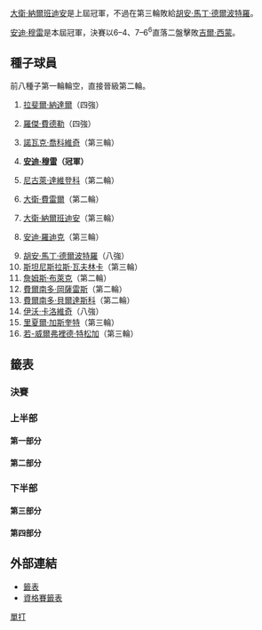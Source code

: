 {{TennisEvents2|2008|馬德里大師賽|
| champ = {{flagicon|GBR}} [[安迪·穆雷|安迪·穆雷]]
| runner = {{flagicon|FRA}} [[吉爾·西蒙|吉爾·西蒙]]
| score = 6–4、7–6<sup>6</sup>
}}

[[大衛·納爾班迪安|大衛·納爾班迪安]]是上屆冠軍，不過在第三輪敗給[[胡安·馬丁·德爾波特羅|胡安·馬丁·德爾波特羅]]。

[[安迪·穆雷|安迪·穆雷]]是本屆冠軍，決賽以6–4、7–6<sup>6</sup>直落二盤擊敗[[吉爾·西蒙|吉爾·西蒙]]。

== 種子球員 ==
前八種子第一輪輪空，直接晉級第二輪。
{{col-begin}}
{{col-2}}
# {{flagicon|ESP}} [[拉斐爾·納達爾|拉斐爾·納達爾]]（四強）
# {{flagicon|SUI}} [[羅傑·費德勒|羅傑·費德勒]]（四強）
# {{flagicon|SRB}} [[諾瓦克·喬科維奇|諾瓦克·喬科維奇]]（第三輪）
# {{flagicon|GBR}} '''[[安迪·穆雷|安迪·穆雷]]（冠軍）'''
# {{flagicon|RUS}} [[尼古萊·達維登科|尼古萊·達維登科]]（第二輪）
# {{flagicon|ESP}} [[大衛·費雷爾|大衛·費雷爾]]（第二輪）
# {{flagicon|ARG}} [[大衛·納爾班迪安|大衛·納爾班迪安]]（第三輪）
# {{flagicon|USA}} [[安迪·羅迪克|安迪·羅迪克]]（第三輪）
{{col-2}}
<ol start="9">
<li> {{flagicon|ARG}} [[胡安·馬丁·德爾波特羅|胡安·馬丁·德爾波特羅]]（八強）
<li> {{flagicon|SUI}} [[斯坦尼斯拉斯·瓦夫林卡|斯坦尼斯拉斯·瓦夫林卡]]（第三輪）
<li> {{flagicon|USA}} [[詹姆斯·布萊克|詹姆斯·布萊克]]（第二輪）
<li> {{flagicon|CHI}} [[費爾南多·岡薩雷斯|費爾南多·岡薩雷斯]]（第二輪）
<li> {{flagicon|ESP}} [[費爾南多·貝爾達斯科|費爾南多·貝爾達斯科]]（第二輪）
<li> {{flagicon|CRO}} [[伊沃·卡洛維奇|伊沃·卡洛維奇]]（八強）
<li> {{flagicon|FRA}} [[里夏爾·加斯奎特|里夏爾·加斯奎特]]（第三輪）
<li> {{flagicon|FRA}} [[若-威爾弗裡德·特松加|若-威爾弗裡德·特松加]]（第三輪）
</ol>
{{col-end}}

==籤表==
{{Draw key}}

=== 決賽 ===
{{8TeamBracket-Tennis3
| RD1=八強
| RD2=四強
| RD3=決賽
| team-width=175

| RD1-seed1=1
| RD1-team1={{flagicon|ESP}} '''[[拉斐爾·納達爾|納達爾]]
| RD1-score1-1='''6
| RD1-score1-2='''6
| RD1-score1-3= 
| RD1-seed2= 
| RD1-team2={{flagicon|ESP}} [[費利西亞諾·洛佩斯|洛佩斯]]
| RD1-score2-1=4
| RD1-score2-2=4
| RD1-score2-3= 
| RD1-seed3=14
| RD1-team3={{flagicon|CRO}} [[伊沃·卡洛維奇|卡洛維奇]]
| RD1-score3-1=6<sup>1</sup>
| RD1-score3-2='''6
| RD1-score3-3=6<sup>2</sup>
| RD1-seed4= 
| RD1-team4={{flagicon|FRA}} '''[[吉爾·西蒙|西蒙]]
| RD1-score4-1='''7
| RD1-score4-2=4
| RD1-score4-3='''7
| RD1-seed5= 
| RD1-team5={{flagicon|FRA}} [[加埃爾·蒙菲爾斯|蒙菲爾斯]]
| RD1-score5-1=2
| RD1-score5-2=2
| RD1-score5-3= 
| RD1-seed6=4
| RD1-team6={{flagicon|GBR}} '''[[安迪·穆雷|穆雷]]'''
| RD1-score6-1='''6
| RD1-score6-2='''6
| RD1-score6-3= 
| RD1-seed7=9
| RD1-team7={{flagicon|ARG}} [[胡安·馬丁·德爾波特羅|德爾波特羅]]
| RD1-score7-1=3
| RD1-score7-2=3
| RD1-score7-3= 
| RD1-seed8=2
| RD1-team8={{flagicon|SUI}} '''[[羅傑·費德勒|費德勒]]'''
| RD1-score8-1='''6
| RD1-score8-2='''6
| RD1-score8-3= 
| RD2-seed1=1
| RD2-team1={{flagicon|ESP}} [[拉斐爾·納達爾|納達爾]]
| RD2-score1-1='''6
| RD2-score1-2=5
| RD2-score1-3=6<sup>6</sup>
| RD2-seed2= 
| RD2-team2={{flagicon|FRA}} '''[[吉爾·西蒙|西蒙]]
| RD2-score2-1=3
| RD2-score2-2='''7
| RD2-score2-3='''7
| RD2-seed3=4
| RD2-team3={{flagicon|GBR}} '''[[安迪·穆雷|穆雷]]'''
| RD2-score3-1=3
| RD2-score3-2='''6
| RD2-score3-3='''7
| RD2-seed4=2
| RD2-team4={{flagicon|SUI}} [[羅傑·費德勒|費德勒]]
| RD2-score4-1='''6
| RD2-score4-2=3
| RD2-score4-3=5
| RD3-seed1= 
| RD3-team1={{flagicon|FRA}} [[吉爾·西蒙|西蒙]]
| RD3-score1-1=4
| RD3-score1-2=6<sup>6</sup>
| RD3-score1-3= 
| RD3-seed2=4
| RD3-team2={{flagicon|GBR}} '''[[安迪·穆雷|穆雷]]'''
| RD3-score2-1='''6
| RD3-score2-2='''7
| RD3-score2-3= 
}}

=== 上半部 ===
==== 第一部分 ====
{{16TeamBracket-Compact-Tennis3-Byes
| RD1=第一輪
| RD2=第二輪
| RD3=第三輪
| RD4=八強

| RD1-seed03= 
| RD1-team03={{flagicon|GER}} [[Nicolas_Kiefer|N Kiefer]]
| RD1-score03-1='''7
| RD1-score03-2=4
| RD1-score03-3=5
| RD1-seed04= 
| RD1-team04={{flagicon|LAT}} '''[[Ernests_Gulbis|E Gulbis]]
| RD1-score04-1=5
| RD1-score04-2='''6
| RD1-score04-3='''7
| RD1-seed05=Q
| RD1-team05={{flagicon|BEL}} [[Steve_Darcis|S Darcis]]
| RD1-score05-1=1
| RD1-score05-2=4
| RD1-score05-3= 
| RD1-seed06= 
| RD1-team06={{flagicon|USA}} '''[[Mardy_Fish|M Fish]]
| RD1-score06-1='''6
| RD1-score06-2='''6
| RD1-score06-3= 
| RD1-seed11= 
| RD1-team11={{flagicon|GER}} '''[[菲利普·科爾施賴伯|菲利普·科爾施賴伯]]
| RD1-score11-1='''6
| RD1-score11-2='''6
| RD1-score11-3= 
| RD1-seed12= 
| RD1-team12={{flagicon|ESP}} [[Carlos_Moyá|C Moyá]]
| RD1-score12-1=2
| RD1-score12-2=2
| RD1-score12-3= 
| RD1-seed13= 
| RD1-team13={{flagicon|ESP}} '''[[費利西亞諾·洛佩斯|洛佩斯]]
| RD1-score13-1='''7
| RD1-score13-2='''6
| RD1-score13-3= 
| RD1-seed14=WC
| RD1-team14={{flagicon|ESP}} [[Albert_Montañés|Montañés]]
| RD1-score14-1=6<sup>4</sup>
| RD1-score14-2=3
| RD1-score14-3= 
| RD2-seed01=1
| RD2-team01={{flagicon|ESP}} '''[[拉斐爾·納達爾|納達爾]]
| RD2-score01-1='''7
| RD2-score01-2=3
| RD2-score01-3='''6
| RD2-seed02= 
| RD2-team02={{flagicon|LAT}} [[Ernests_Gulbis|E Gulbis]]
| RD2-score02-1=5
| RD2-score02-2='''6
| RD2-score02-3=3
| RD2-seed03= 
| RD2-team03={{flagicon|USA}} [[Mardy_Fish|M Fish]]
| RD2-score03-1='''7
| RD2-score03-2=4
| RD2-score03-3=3
| RD2-seed04=15
| RD2-team04={{flagicon|FRA}} '''[[里夏爾·加斯奎特|加斯奎特]]
| RD2-score04-1=6<sup>3</sup>
| RD2-score04-2='''6
| RD2-score04-3='''6
| RD2-seed05=10
| RD2-team05={{flagicon|SUI}} '''[[斯坦尼斯拉斯·瓦夫林卡|瓦夫林卡]]
| RD2-score05-1=3
| RD2-score05-2='''7
| RD2-score05-3='''7
| RD2-seed06= 
| RD2-team06={{flagicon|GER}} [[菲利普·科爾施賴伯|菲利普·科爾施賴伯]]
| RD2-score06-1='''6
| RD2-score06-2=5
| RD2-score06-3=6<sup>5</sup>
| RD2-seed07= 
| RD2-team07={{flagicon|ESP}} '''[[費利西亞諾·洛佩斯|洛佩斯]]
| RD2-score07-1='''6
| RD2-score07-2='''7
| RD2-score07-3= 
| RD2-seed08=6
| RD2-team08={{flagicon|ESP}} [[大衛·費雷爾|費雷爾]]
| RD2-score08-1=4
| RD2-score08-2=6<sup>4</sup>
| RD2-score08-3= 
| RD3-seed01=1
| RD3-team01={{flagicon|ESP}} '''[[拉斐爾·納達爾|納達爾]]
| RD3-score01-1='''6
| RD3-score01-2='''6
| RD3-score01-3= 
| RD3-seed02=15
| RD3-team02={{flagicon|FRA}} [[里夏爾·加斯奎特|加斯奎特]]
| RD3-score02-1=4
| RD3-score02-2=2
| RD3-score02-3= 
| RD3-seed03=10
| RD3-team03={{flagicon|SUI}} [[斯坦尼斯拉斯·瓦夫林卡|瓦夫林卡]]
| RD3-score03-1=4
| RD3-score03-2=4
| RD3-score03-3= 
| RD3-seed04= 
| RD3-team04={{flagicon|ESP}} '''[[費利西亞諾·洛佩斯|洛佩斯]]
| RD3-score04-1='''6
| RD3-score04-2='''6
| RD3-score04-3= 
| RD4-seed01=1
| RD4-team01={{flagicon|ESP}} '''[[拉斐爾·納達爾|納達爾]]
| RD4-score01-1='''6
| RD4-score01-2='''6
| RD4-score01-3= 
| RD4-seed02= 
| RD4-team02={{flagicon|ESP}} [[費利西亞諾·洛佩斯|洛佩斯]]
| RD4-score02-1=4
| RD4-score02-2=4
| RD4-score02-3= 
}}

==== 第二部分 ====
{{16TeamBracket-Compact-Tennis3-Byes
| RD1=第一輪
| RD2=第二輪
| RD3=第三輪
| RD4=八強

| RD1-seed03= 
| RD1-team03={{flagicon|RUS}} [[Dmitry_Tursunov|D Tursunov]]
| RD1-score03-1='''6
| RD1-score03-2=2
| RD1-score03-3=3
| RD1-seed04=Q
| RD1-team04={{flagicon|ROU}} '''[[Victor_Hănescu|V Hănescu]]
| RD1-score04-1=4
| RD1-score04-2='''6
| RD1-score04-3='''6
| RD1-seed05=Q
| RD1-team05={{flagicon|FRA}} [[Florent_Serra|F Serra]]
| RD1-score05-1=3
| RD1-score05-2=4
| RD1-score05-3= 
| RD1-seed06= 
| RD1-team06={{flagicon|SWE}} '''[[Robin_Söderling|R Söderling]]
| RD1-score06-1='''6'''
| RD1-score06-2='''6
| RD1-score06-3= 
| RD1-seed11= 
| RD1-team11={{flagicon|FRA}} '''[[吉爾·西蒙|西蒙]]'''
| RD1-score11-1=4
| RD1-score11-2='''6'''
| RD1-score11-3='''7'''
| RD1-seed12= 
| RD1-team12={{flagicon|RUS}} [[Igor_Andreev|I Andreev]]
| RD1-score12-1='''6'''
| RD1-score12-2=1
| RD1-score12-3=6<sup>7</sup>
| RD1-seed13= 
| RD1-team13={{flagicon|FRA}} [[Michaël_Llodra|M Llodra]]
| RD1-score13-1=4
| RD1-score13-2=4
| RD1-score13-3= 
| RD1-seed14=Q
| RD1-team14={{flagicon|USA}} '''[[Robby_Ginepri|R Ginepri]]
| RD1-score14-1='''6
| RD1-score14-2='''6
| RD1-score14-3= 
| RD2-seed01=3
| RD2-team01={{flagicon|SRB}} '''[[諾瓦克·喬科維奇|喬科維奇]]
| RD2-score01-1=6<sup>8</sup>
| RD2-score01-2='''7
| RD2-score01-3=3
| RD2-seed02=Q
| RD2-team02={{flagicon|ROU}} [[Victor_Hănescu|V Hănescu]]
| RD2-score02-1='''7
| RD2-score02-2=6<sup>6</sup>
| RD2-score02-3=1r
| RD2-seed03= 
| RD2-team03={{flagicon|SWE}} [[Robin_Söderling|R Söderling]]
| RD2-score03-1=6<sup>7</sup>
| RD2-score03-2=6<sup>8</sup>
| RD2-score03-3= 
| RD2-seed04=14
| RD2-team04={{flagicon|CRO}} '''[[伊沃·卡洛維奇|卡洛維奇]]
| RD2-score04-1='''7
| RD2-score04-2='''7
| RD2-score04-3= 
| RD2-seed05=11
| RD2-team05={{flagicon|USA}} [[詹姆斯·布萊克|布萊克]]
| RD2-score05-1='''6
| RD2-score05-2=1
| RD2-score05-3=4
| RD2-seed06= 
| RD2-team06={{flagicon|FRA}} '''[[吉爾·西蒙|西蒙]]
| RD2-score06-1=3
| RD2-score06-2='''6
| RD2-score06-3='''6
| RD2-seed07=Q
| RD2-team07={{flagicon|USA}} '''[[Robby_Ginepri|R Ginepri]]
| RD2-score07-1=4
| RD2-score07-2='''6
| RD2-score07-3='''6
| RD2-seed08=5
| RD2-team08={{flagicon|RUS}} [[尼古萊·達維登科|達維登科]]
| RD2-score08-1='''6
| RD2-score08-2=4
| RD2-score08-3=4
| RD3-seed01=3
| RD3-team01={{flagicon|SRB}} [[諾瓦克·喬科維奇|喬科維奇]]
| RD3-score01-1=6<sup>4</sup>
| RD3-score01-2=6<sup>5</sup>
| RD3-score01-3= 
| RD3-seed02=14
| RD3-team02={{flagicon|CRO}} '''[[伊沃·卡洛維奇|卡洛維奇]]
| RD3-score02-1='''7
| RD3-score02-2='''7
| RD3-score02-3= 
| RD3-seed03= 
| RD3-team03={{flagicon|FRA}} '''[[吉爾·西蒙|西蒙]]
| RD3-score03-1=6<sup>6</sup>
| RD3-score03-2='''6
| RD3-score03-3='''7
| RD3-seed04=Q
| RD3-team04={{flagicon|USA}} [[Robby_Ginepri|R Ginepri]]
| RD3-score04-1='''7
| RD3-score04-2=4
| RD3-score04-3=6<sup>6</sup>
| RD4-seed01=14
| RD4-team01={{flagicon|CRO}} [[伊沃·卡洛維奇|卡洛維奇]]
| RD4-score01-1=6<sup>1</sup>
| RD4-score01-2='''6
| RD4-score01-3=6<sup>2</sup>
| RD4-seed02= 
| RD4-team02={{flagicon|FRA}} '''[[吉爾·西蒙|西蒙]]
| RD4-score02-1='''7
| RD4-score02-2=4
| RD4-score02-3='''7
}}

===下半部===
==== 第三部分 ====
{{16TeamBracket-Compact-Tennis3-Byes
| RD1=第一輪
| RD2=第二輪
| RD3=第三輪
| RD4=八強

| RD1-seed03= 
| RD1-team03={{flagicon|ITA}} [[Andreas_Seppi|A Seppi]]
| RD1-score03-1=6<sup>5</sup>
| RD1-score03-2='''6
| RD1-score03-3=3
| RD1-seed04= 
| RD1-team04={{flagicon|ESP}} '''[[Tommy_Robredo|T Robredo]]
| RD1-score04-1='''7
| RD1-score04-2=3
| RD1-score04-3='''6
| RD1-seed05= 
| RD1-team05={{flagicon|FRA}}''' [[加埃爾·蒙菲爾斯|蒙菲爾斯]]
| RD1-score05-1='''6
| RD1-score05-2='''6
| RD1-score05-3= 
| RD1-seed06=WC
| RD1-team06={{flagicon|ITA}} [[Fabio_Fognini|F Fognini]]
| RD1-score06-1=2
| RD1-score06-2=4
| RD1-score06-3= 
| RD1-seed11=Q
| RD1-team11={{flagicon|BEL}} [[Olivier_Rochus|O Rochus]]
| RD1-score11-1=3
| RD1-score11-2=5
| RD1-score11-3= 
| RD1-seed12= 
| RD1-team12={{flagicon|CRO}} '''[[Marin_Čilić|M Čilić]]
| RD1-score12-1='''6
| RD1-score12-2='''7
| RD1-score12-3= 
| RD1-seed13=LL
| RD1-team13='''{{flagicon|ITA}} [[Simone_Bolelli|S Bolelli]]'''
| RD1-score13-1='''7
| RD1-score13-2='''6
| RD1-score13-3= 
| RD1-seed14= 
| RD1-team14={{flagicon|ESP}} [[Nicolás_Almagro|N Almagro]]
| RD1-score14-1=6<sup>4</sup>
| RD1-score14-2=1
| RD1-score14-3= 
| RD2-seed01=8
| RD2-team01={{flagicon|USA}}''' [[安迪·羅迪克|羅迪克]]
| RD2-score01-1='''6
| RD2-score01-2='''6
| RD2-score01-3= 
| RD2-seed02= 
| RD2-team02={{flagicon|ESP}} [[Tommy_Robredo|T Robredo]]
| RD2-score02-1=3
| RD2-score02-2=4
| RD2-score02-3= 
| RD2-seed03= 
| RD2-team03={{flagicon|FRA}}''' [[加埃爾·蒙菲爾斯|蒙菲爾斯]]
| RD2-score03-1='''6
| RD2-score03-2='''6
| RD2-score03-3= 
| RD2-seed04=12
| RD2-team04={{flagicon|CHI}} [[費爾南多·岡薩雷斯|岡薩雷斯]]
| RD2-score04-1=3
| RD2-score04-2=4
| RD2-score04-3= 
| RD2-seed05=13
| RD2-team05={{flagicon|ESP}} [[費爾南多·貝爾達斯科|貝爾達斯科]]
| RD2-score05-1=2
| RD2-score05-2=3
| RD2-score05-3= 
| RD2-seed06= 
| RD2-team06={{flagicon|CRO}} '''[[Marin_Čilić|M Čilić]]'''
| RD2-score06-1='''6'''
| RD2-score06-2='''6'''
| RD2-score06-3= 
| RD2-seed07=LL
| RD2-team07={{flagicon|ITA}} [[Simone_Bolelli|S Bolelli]]
| RD2-score07-1=0
| RD2-score07-2=1
| RD2-score07-3=r
| RD2-seed08=4
| RD2-team08={{flagicon|GBR}} '''[[安迪·穆雷|穆雷]]'''
| RD2-score08-1='''6
| RD2-score08-2=2
| RD2-score08-3= 
| RD3-seed01=8
| RD3-team01={{flagicon|USA}} [[安迪·羅迪克|羅迪克]]
| RD3-score01-1=4
| RD3-score01-2='''6
| RD3-score01-3=3
| RD3-seed02= 
| RD3-team02={{flagicon|FRA}} '''[[加埃爾·蒙菲爾斯|蒙菲爾斯]]'''
| RD3-score02-1='''6
| RD3-score02-2=3
| RD3-score02-3='''6
| RD3-seed03= 
| RD3-team03={{flagicon|CRO}} [[Marin_Čilić|M Čilić]]
| RD3-score03-1=5
| RD3-score03-2=6<sup>2</sup>
| RD3-score03-3= 
| RD3-seed04=4
| RD3-team04={{flagicon|GBR}} '''[[安迪·穆雷|穆雷]]'''
| RD3-score04-1='''7
| RD3-score04-2='''7
| RD3-score04-3= 
| RD4-seed01= 
| RD4-team01={{flagicon|FRA}} [[加埃爾·蒙菲爾斯|蒙菲爾斯]]
| RD4-score01-1=2
| RD4-score01-2=2
| RD4-score01-3= 
| RD4-seed02=4
| RD4-team02={{flagicon|GBR}} '''[[安迪·穆雷|穆雷]]'''
| RD4-score02-1='''6
| RD4-score02-2='''6
| RD4-score02-3= 
}}

==== 第四部分 ====
{{16TeamBracket-Compact-Tennis3-Byes
| RD1=第一輪
| RD2=第二輪
| RD3=第三輪
| RD4=八強

| RD1-seed03= 
| RD1-team03={{flagicon|GER}} [[Rainer_Schüttler|R Schüttler]]
| RD1-score03-1=1
| RD1-score03-2=2
| RD1-score03-3= 
| RD1-seed04= 
| RD1-team04={{flagicon|CZE}} '''[[Tomáš_Berdych|T Berdych]]
| RD1-score04-1='''6
| RD1-score04-2='''6
| RD1-score04-3= 
| RD1-seed05= 
| RD1-team05={{flagicon|RUS}} [[Mikhail_Youzhny|M Youzhny]]
| RD1-score05-1=5
| RD1-score05-2='''6
| RD1-score05-3=2
| RD1-seed06= 
| RD1-team06={{flagicon|FIN}} '''[[Jarkko_Nieminen|J Nieminen]]
| RD1-score06-1='''7
| RD1-score06-2=3
| RD1-score06-3='''6
| RD1-seed11= 
| RD1-team11={{flagicon|FRA}} [[Paul-Henri_Mathieu|P-H Mathieu]]
| RD1-score11-1=4
| RD1-score11-2=4
| RD1-score11-3= 
| RD1-seed12=Q
| RD1-team12={{flagicon|ESP}} '''[[Marcel_Granollers|M Granollers]]
| RD1-score12-1='''6
| RD1-score12-2='''6
| RD1-score12-3= 
| RD1-seed13= 
| RD1-team13={{flagicon|ARG}} [[Juan_Mónaco|J Mónaco]]
| RD1-score13-1=1
| RD1-score13-2=1
| RD1-score13-3= 
| RD1-seed14= 
| RD1-team14={{flagicon|CZE}} '''[[Radek_Štěpánek|R Štěpánek]]
| RD1-score14-1='''6
| RD1-score14-2='''6
| RD1-score14-3= 
| RD2-seed01=7
| RD2-team01={{flagicon|ARG}} '''[[大衛·納爾班迪安|納爾班迪安]]
| RD2-score01-1='''6
| RD2-score01-2=6<sup>5</sup>
| RD2-score01-3='''6
| RD2-seed02= 
| RD2-team02={{flagicon|CZE}} [[Tomáš_Berdych|T Berdych]]
| RD2-score02-1=2
| RD2-score02-2='''7
| RD2-score02-3=1
| RD2-seed03= 
| RD2-team03={{flagicon|FIN}} [[Jarkko_Nieminen|J Nieminen]]
| RD2-score03-1=2
| RD2-score03-2=2
| RD2-score03-3=r
| RD2-seed04=9
| RD2-team04={{flagicon|ARG}} '''[[胡安·馬丁·德爾波特羅|德爾波特羅]]
| RD2-score04-1='''6
| RD2-score04-2=4
| RD2-score04-3= 
| RD2-seed05=16
| RD2-team05={{flagicon|FRA}} '''[[若-威爾弗裡德·特松加|特松加]]
| RD2-score05-1=3
| RD2-score05-2='''6
| RD2-score05-3='''7
| RD2-seed06=Q
| RD2-team06={{flagicon|ESP}} [[Marcel_Granollers|M Granollers]]
| RD2-score06-1='''6
| RD2-score06-2=3
| RD2-score06-3=6<sup>5</sup>
| RD2-seed07= 
| RD2-team07={{flagicon|CZE}} [[Radek_Štěpánek|R Štěpánek]]
| RD2-score07-1=3
| RD2-score07-2=6<sup>6</sup>
| RD2-score07-3= 
| RD2-seed08=2
| RD2-team08={{flagicon|SUI}} '''[[羅傑·費德勒|費德勒]]
| RD2-score08-1='''6
| RD2-score08-2='''7
| RD2-score08-3= 
| RD3-seed01=7
| RD3-team01={{flagicon|ARG}} [[大衛·納爾班迪安|納爾班迪安]]
| RD3-score01-1=4
| RD3-score01-2=2
| RD3-score01-3= 
| RD3-seed02=9
| RD3-team02={{flagicon|ARG}}''' [[胡安·馬丁·德爾波特羅|德爾波特羅]]
| RD3-score02-1='''6
| RD3-score02-2='''6
| RD3-score02-3= 
| RD3-seed03=16
| RD3-team03={{flagicon|FRA}} [[若-威爾弗裡德·特松加|特松加]]
| RD3-score03-1=4
| RD3-score03-2=1
| RD3-score03-3= 
| RD3-seed04=2
| RD3-team04={{flagicon|SUI}} '''[[羅傑·費德勒|費德勒]]
| RD3-score04-1='''6
| RD3-score04-2='''6
| RD3-score04-3= 
| RD4-seed01=9
| RD4-team01={{flagicon|ARG}} [[胡安·馬丁·德爾波特羅|德爾波特羅]]
| RD4-score01-1=3
| RD4-score01-2=3
| RD4-score01-3= 
| RD4-seed02=2
| RD4-team02={{flagicon|SUI}} '''[[羅傑·費德勒|費德勒]]
| RD4-score02-1='''6
| RD4-score02-2='''6
| RD4-score02-3= 
}}

==外部連結==
*[http://www.atpworldtour.com/posting/2008/1536/mds.pdf 籤表]{{Wayback|url=http://www.atpworldtour.com/posting/2008/1536/mds.pdf |date=20150924163912 }}
*[http://www.atpworldtour.com/posting/2008/1536/qs.pdf 資格賽籤表]{{Wayback|url=http://www.atpworldtour.com/posting/2008/1536/qs.pdf |date=20150924163913 }}

[[Category:2008年馬德里大師賽|單打]]